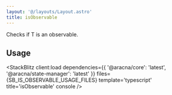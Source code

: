 ```yaml
---
layout: '@/layouts/Layout.astro'
title: isObservable
---
```



Checks if T is an observable.

## Usage

<StackBlitz
  client:load
  dependencies={{ '@aracna/core': 'latest', '@aracna/state-manager': 'latest' }}
  files={SB_IS_OBSERVABLE_USAGE_FILES}
  template='typescript'
  title='isObservable'
  console
/>
